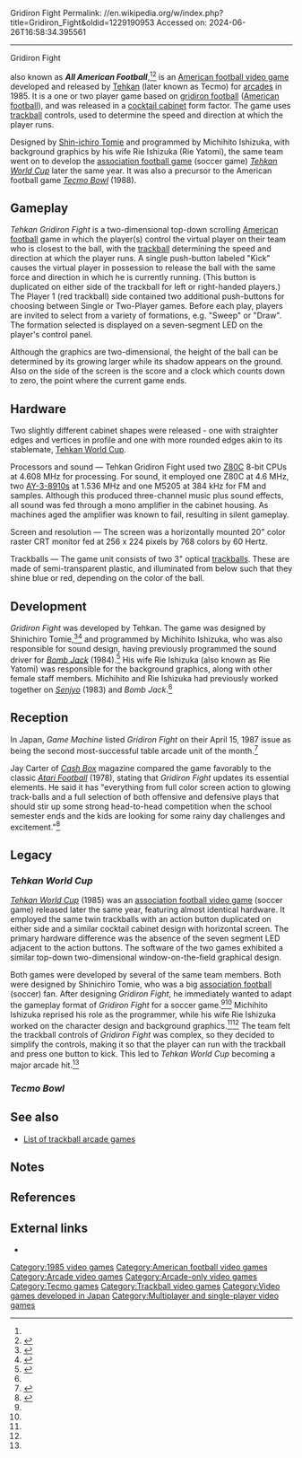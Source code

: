 Gridiron Fight
Permalink: //en.wikipedia.org/w/index.php?title=Gridiron_Fight&oldid=1229190953
Accessed on: 2024-06-26T16:58:34.395561



------
Gridiron Fight
{{Infobox video game
|title = Tehkan Gridiron Fight
|image = 
|caption = Cocktail cabinet version of ''Tehkan Gridiron Fight'' with dual [[trackball]]s for two-player action
|developer = [[Tehkan]]
|publisher = [[Tehkan]]
|designer = [[Shin-ichiro Tomie]]
|programmer = Michihito Ishizuka
|composer = Michihito Ishizuka
|artist = Rie Ishizuka (Rie Yatomi)
|released = {{vgrelease|JP|February 2, 1985<ref>{{cite web |title=Gridiron Fight (Registration Number PA0000308670) |url=https://cocatalog.loc.gov |website=[[United States Copyright Office]] |access-date=12 May 2021}}</ref>|NA|May 1985<ref>{{cite book |last1=Akagi |first1=Masumi |title=アーケードTVゲームリスト国内•海外編(1971-2005) |trans-title=Arcade TV Game List: Domestic • Overseas Edition (1971-2005) |date=October 13, 2006 |publisher=Amusement News Agency |lang=ja |location=Japan |isbn=978-4990251215 |page=138 |url=https://archive.org/details/ArcadeGameList1971-2005/page/n139}}</ref>}}
|genre = [[Sports video game|Sports]] ([[List of American football video games|American football]])
|modes = [[Single-player]], [[Two-player video game|two-player]]
|platforms = [[Arcade game|Arcade]]
}}

{{nihongo foot|'''''Gridiron Fight''''',|グリダイアンファイト|Guridaian Faito|lead=yes|group=lower-alpha}} also known as '''''All American Football''''',<ref name="PM"/><ref>{{cite web |title=All American Football - Tehkan (Video Game, 1985) |url=https://www.arcade-museum.com/game_detail.php?game_id=18747 |website=[[Killer List of Videogames]] |access-date=5 January 2024}}</ref> is an [[List of American football video games|American football video game]] developed and released by [[Tehkan]] (later known as Tecmo) for [[Arcade game|arcades]] in 1985. It is a one or two player game based on [[gridiron football]] ([[American football]]), and was released in a [[cocktail cabinet]] form factor. The game uses [[trackball]] controls, used to determine the speed and direction at which the player runs.

Designed by [[Shin-ichiro Tomie]] and programmed by Michihito Ishizuka, with background graphics by his wife Rie Ishizuka (Rie Yatomi), the same team went on to develop the [[List of association football video games|association football game]] (soccer game) ''[[Tehkan World Cup]]'' later the same year. It was also a precursor to the American football game ''[[Tecmo Bowl]]'' (1988).

==Gameplay==
''Tehkan Gridiron Fight'' is a two-dimensional top-down scrolling [[American football]] game in which the player(s) control the virtual player on their team who is closest to the ball, with the [[trackball]] determining the speed and direction at which the player runs. A single push-button labeled "Kick" causes the virtual player in possession to release the ball with the same force and direction in which he is currently running. (This button is duplicated on either side of the trackball for left or right-handed players.) The Player 1 (red trackball) side contained two additional push-buttons for choosing between Single or Two-Player games. Before each play, players are invited to select from a variety of formations, e.g. "Sweep" or "Draw". The formation selected is displayed on a seven-segment LED on the player's control panel.

Although the graphics are two-dimensional, the height of the ball can be determined by its growing larger while its shadow appears on the ground. Also on the side of the screen is the score and a clock which counts down to zero, the point where the current game ends.

==Hardware==
Two slightly different cabinet shapes were released - one with straighter edges and vertices in profile and one with more rounded edges akin to its stablemate, [[Tehkan World Cup]].

Processors and sound — Tehkan Gridiron Fight used two [[Zilog Z80|Z80C]] 8-bit CPUs at 4.608&nbsp;MHz for processing. For sound, it employed one Z80C at 4.6&nbsp;MHz, two [[General Instrument AY-3-8910|AY-3-8910]]s at 1.536&nbsp;MHz and one M5205 at 384&nbsp;kHz for FM and samples. Although this produced three-channel music plus sound effects, all sound was fed through a mono amplifier in the cabinet housing. As machines aged the amplifier was known to fail, resulting in silent gameplay.

Screen and resolution — The screen was a horizontally mounted 20" color raster CRT monitor fed at 256 x 224 pixels by 768 colors by 60 Hertz.

Trackballs — The game unit consists of two 3" optical [[trackball]]s. These are made of semi-transparent plastic, and illuminated from below such that they shine blue or red, depending on the color of the ball.

==Development==
''Gridiron Fight'' was developed by Tehkan. The game was designed by Shinichiro Tomie,<ref name="MAME">{{cite web |title=Tehkan World Cup (set 1) |url=http://maws.mameworld.info/minimaws/set/tehkanwc |website=Mini MAWS |publisher=[[MAME]] |archive-url=https://web.archive.org/web/20111007113259/maws.mameworld.info/minimaws/set/tehkanwc |archive-date=2011-10-07 |access-date=12 May 2021}}</ref><ref name="Gamest">{{cite magazine |title=Talking Game Design with Fukio "MTJ" Mitsuji |magazine=[[Gamest]] |date=1989 |lang=ja |url=http://shmuplations.com/mtjdesign/}}</ref> and programmed by Michihito Ishizuka, who was also responsible for sound design, having previously programmed the sound driver for ''[[Bomb Jack]]'' (1984).<ref name="GameSide">{{cite journal |title=Interview with a Wonder Boy - Michihito Ishizuka |journal=[[:ja:GAME SIDE|Game Side: Ultimate Game Life Magazine]] |date=December 2007 |volume=9 |publisher=[[:ja:マイクロマガジン社|Micro Magazine]] |lang=ja}}</ref> His wife Rie Ishizuka (also known as Rie Yatomi) was responsible for the background graphics, along with other female staff members. Michihito and Rie Ishizuka had previously worked together on ''[[Senjyo]]'' (1983) and ''Bomb Jack''.<ref name="GameSide"/>

== Reception ==
{{Video game reviews
| rev1 = ''[[Cash Box]]''
| rev1Score = Positive<ref name="CB"/>
| rev2 = ''[[Play Meter]]''
| rev2Score = {{Rating|3.5|4}}<ref name="PM">{{cite magazine |last1=Sharpe |first1=Roger C. |title=Critic's Corner: Enticing players; plus six games to ponder |magazine=[[Play Meter]] |date=June 15, 1985 |volume=11 |issue=11 |pages=32-6 |url=https://retrocdn.net/images/c/c0/PlayMeter_US_Volume_11_No._11.pdf#page=32}}</ref>
}}

In Japan, ''Game Machine'' listed ''Gridiron Fight'' on their April 15, 1987 issue as being the second most-successful table arcade unit of the month.<ref>{{cite magazine|title=Game Machine's Best Hit Games 25 - テーブル型TVゲーム機 (Table Videos)|magazine=[[:ja:ゲームマシン|Game Machine]]|issue=306|publisher=[[:ja:アミューズメント通信社|Amusement Press, Inc.]]|date=15 April 1987|page=21|lang=ja}}</ref>

Jay Carter of ''[[Cash Box]]'' magazine compared the game favorably to the classic ''[[Atari Football]]'' (1978), stating that ''Gridiron Fight'' updates its essential elements. He said it has "everything from full color screen action to glowing track-balls and a full selection of both offensive and defensive plays that should stir up some strong head-to-head competition when the school semester ends and the kids are looking for some rainy day challenges and excitement."<ref name="CB">{{cite magazine |last1=Carter |first1=Jay |title=The Great Screen Test Of 1985 |magazine=[[Cash Box]] |date=1985-08-24 |pages=39, 41 |url=https://archive.org/details/cashbox49unse_9/page/39 |publisher=Cash Box Pub. Co.}}</ref>

== Legacy ==

===''Tehkan World Cup''===
{{Main|Tehkan World Cup}}

''[[Tehkan World Cup]]'' (1985) was an [[List of association football video games|association football video game]] (soccer game) released later the same year, featuring almost identical hardware. It employed the same twin trackballs with an action button duplicated on either side and a similar cocktail cabinet design with horizontal screen. The primary hardware difference was the absence of the seven segment LED adjacent to the action buttons. The software of the two games exhibited a similar top-down two-dimensional window-on-the-field graphical design.

Both games were developed by several of the same team members. Both were designed by Shinichiro Tomie, who was a big [[association football]] (soccer) fan. After designing ''Gridiron Fight'', he immediately wanted to adapt the gameplay format of ''Gridiron Fight'' for a soccer game.<ref name="Gamest"/><ref name="MAME"/> Michihito Ishizuka reprised his role as the programmer, while his wife Rie Ishizuka worked on the character design and background graphics.<ref name="GameSide"/><ref name="MAME"/> The team felt the trackball controls of ''Gridiron Fight'' was complex, so they decided to simplify the controls, making it so that the player can run with the trackball and press one button to kick. This led to ''Tehkan World Cup'' becoming a major arcade hit.<ref name="Gamest"/>

===''Tecmo Bowl''===
{{Main|Tecmo Bowl}}

==See also==
* [[List of trackball arcade games]]

==Notes==
{{Notelist}}

==References==
{{Reflist}}

==External links==
*{{KLOV game|id=8012|name=Gridiron Fight}}

{{Tecmo Bowl}}

[[Category:1985 video games]]
[[Category:American football video games]]
[[Category:Arcade video games]]
[[Category:Arcade-only video games]]
[[Category:Tecmo games]]
[[Category:Trackball video games]]
[[Category:Video games developed in Japan]]
[[Category:Multiplayer and single-player video games]]